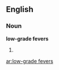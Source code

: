 ==English==
===Noun===
'''low-grade fevers'''

#{{plural of|[[low-grade fever]]}}

[[ar:low-grade fevers]]